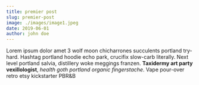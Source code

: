 ```yaml
---
title: premier post
slug: premier-post
image: ./images/image1.jpeg
date: 2019-06-01
author: john doe
---
```



Lorem ipsum dolor amet 3 wolf moon chicharrones succulents portland try-hard. Hashtag portland hoodie echo park, crucifix slow-carb literally. Next level portland salvia, distillery woke meggings franzen. **Taxidermy art party vexillologist**, _health goth portland organic fingerstache_. Vape pour-over retro etsy kickstarter PBR&B

